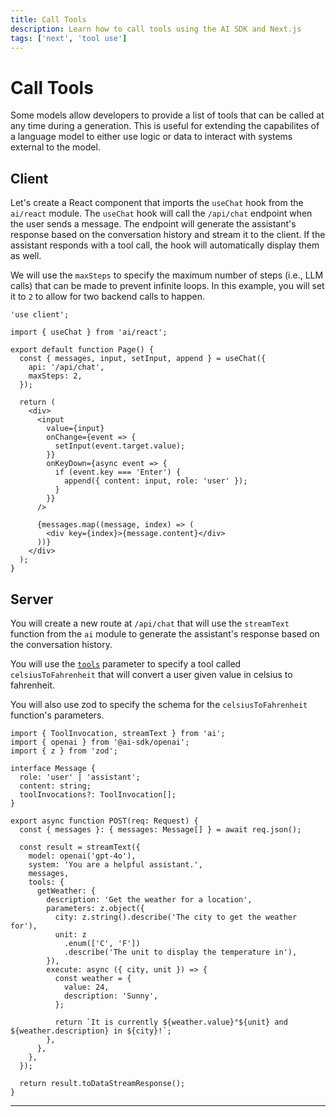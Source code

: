 ```yaml
---
title: Call Tools
description: Learn how to call tools using the AI SDK and Next.js
tags: ['next', 'tool use']
---
```


# Call Tools

Some models allow developers to provide a list of tools that can be called at any time during a generation. This is useful for extending the capabilites of a language model to either use logic or data to interact with systems external to the model.

<Browser>
  <ChatGeneration
    history={[
      { role: 'User', content: 'How is it going?' },
      { role: 'Assistant', content: 'All good, how may I help you?' },
    ]}
    inputMessage={{
      role: 'User',
      content: 'What is the weather in Paris and New York?',
    }}
    outputMessage={{
      role: 'Assistant',
      content:
        'The weather is 24°C in New York and 25°C in Paris. It is sunny in both cities.',
    }}
  />
</Browser>

## Client

Let's create a React component that imports the `useChat` hook from the `ai/react` module. The `useChat` hook will call the `/api/chat` endpoint when the user sends a message. The endpoint will generate the assistant's response based on the conversation history and stream it to the client. If the assistant responds with a tool call, the hook will automatically display them as well.

We will use the `maxSteps` to specify the maximum number of steps (i.e., LLM calls) that can be made to prevent infinite loops. In this example, you will set it to `2` to allow for two backend calls to happen.

```tsx filename='pages/index.tsx'
'use client';

import { useChat } from 'ai/react';

export default function Page() {
  const { messages, input, setInput, append } = useChat({
    api: '/api/chat',
    maxSteps: 2,
  });

  return (
    <div>
      <input
        value={input}
        onChange={event => {
          setInput(event.target.value);
        }}
        onKeyDown={async event => {
          if (event.key === 'Enter') {
            append({ content: input, role: 'user' });
          }
        }}
      />

      {messages.map((message, index) => (
        <div key={index}>{message.content}</div>
      ))}
    </div>
  );
}
```

## Server

You will create a new route at `/api/chat` that will use the `streamText` function from the `ai` module to generate the assistant's response based on the conversation history.

You will use the [`tools`](/docs/reference/ai-sdk-core/generate-text#tools) parameter to specify a tool called `celsiusToFahrenheit` that will convert a user given value in celsius to fahrenheit.

You will also use zod to specify the schema for the `celsiusToFahrenheit` function's parameters.

```tsx filename='app/api/chat/route.ts'
import { ToolInvocation, streamText } from 'ai';
import { openai } from '@ai-sdk/openai';
import { z } from 'zod';

interface Message {
  role: 'user' | 'assistant';
  content: string;
  toolInvocations?: ToolInvocation[];
}

export async function POST(req: Request) {
  const { messages }: { messages: Message[] } = await req.json();

  const result = streamText({
    model: openai('gpt-4o'),
    system: 'You are a helpful assistant.',
    messages,
    tools: {
      getWeather: {
        description: 'Get the weather for a location',
        parameters: z.object({
          city: z.string().describe('The city to get the weather for'),
          unit: z
            .enum(['C', 'F'])
            .describe('The unit to display the temperature in'),
        }),
        execute: async ({ city, unit }) => {
          const weather = {
            value: 24,
            description: 'Sunny',
          };

          return `It is currently ${weather.value}°${unit} and ${weather.description} in ${city}!`;
        },
      },
    },
  });

  return result.toDataStreamResponse();
}
```

---

<GithubLink link="https://github.com/vercel/ai/blob/main/examples/next-openai-pages/pages/tools/call-tool/index.tsx" />
